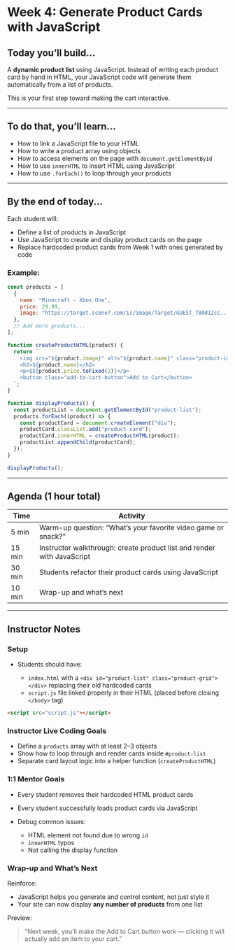 # Week 4: Generate Product Cards with JavaScript

## Today you’ll build...

A **dynamic product list** using JavaScript. Instead of writing each product card by hand in HTML, your JavaScript code will generate them automatically from a list of products.

This is your first step toward making the cart interactive.

---

## To do that, you’ll learn...

- How to link a JavaScript file to your HTML
- How to write a product array using objects
- How to access elements on the page with `document.getElementById`
- How to use `innerHTML` to insert HTML using JavaScript
- How to use `.forEach()` to loop through your products

---

## By the end of today...

Each student will:

- Define a list of products in JavaScript
- Use JavaScript to create and display product cards on the page
- Replace hardcoded product cards from Week 1 with ones generated by code

### Example:

```js
const products = [
  {
    name: "Minecraft - Xbox One",
    price: 29.99,
    image: "https://target.scene7.com/is/image/Target/GUEST_780d12cc...",
  },
  // Add more products...
];

function createProductHTML(product) {
  return `
    <img src="${product.image}" alt="${product.name}" class="product-image">
    <h2>${product.name}</h2>
    <p>$${product.price.toFixed(2)}</p>
    <button class="add-to-cart-button">Add to Cart</button>
  `;
}

function displayProducts() {
  const productList = document.getElementById("product-list");
  products.forEach((product) => {
    const productCard = document.createElement("div");
    productCard.classList.add("product-card");
    productCard.innerHTML = createProductHTML(product);
    productList.appendChild(productCard);
  });
}

displayProducts();
```

---

## Agenda (1 hour total)

| Time   | Activity                                                               |
| ------ | ---------------------------------------------------------------------- |
| 5 min  | Warm-up question: “What’s your favorite video game or snack?”          |
| 15 min | Instructor walkthrough: create product list and render with JavaScript |
| 30 min | Students refactor their product cards using JavaScript                 |
| 10 min | Wrap-up and what’s next                                                |

---

## Instructor Notes

### Setup

- Students should have:

  - `index.html` with a `<div id="product-list" class="product-grid"></div>` replacing their old hardcoded cards
  - `script.js` file linked properly in their HTML (placed before closing `</body>` tag)

```html
<script src="script.js"></script>
```

### Instructor Live Coding Goals

- Define a `products` array with at least 2–3 objects
- Show how to loop through and render cards inside `#product-list`
- Separate card layout logic into a helper function (`createProductHTML`)

### 1:1 Mentor Goals

- Every student removes their hardcoded HTML product cards
- Every student successfully loads product cards via JavaScript
- Debug common issues:

  - HTML element not found due to wrong `id`
  - `innerHTML` typos
  - Not calling the display function

### Wrap-up and What’s Next

Reinforce:

- JavaScript helps you generate and control content, not just style it
- Your site can now display **any number of products** from one list

Preview:

> “Next week, you’ll make the Add to Cart button work — clicking it will actually add an item to your cart.”
